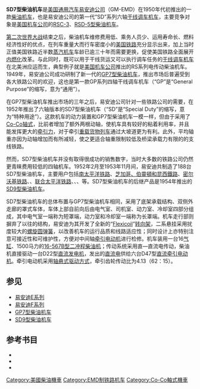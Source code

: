 {{noteTA
|G1 = Railway
}}
{{Infobox Locomotive
| name = SD7
| image = SP 1504 East end Rville Feb 1993xRP - Flickr - drewj1946.jpg
| caption = [[南太平洋铁路|南太平洋铁路]]的SD7型柴油机车（1993年）
| type = [[柴油机车|柴油机车]]
| origin = {{USA}}
| designer = 
| builder = [[通用汽车|GM]]-[[易安迪|EMD]]
| buildmodel = 
| serialnumber = 
| builddate  = 1952年—1953年
| totalproduction  = 188台
| user = 
| aarwheels = C-C
| uicclass = [[Co'Co'|Co'Co']]
| gauge = 1,435毫米
| bogies = 
| wheeldiameter = 1,016毫米（40英寸）
| axleload = 
| wheelbase =
| minimumcurve = 
| length = 18,504毫米（60英尺8.5英寸）
| width = 3,048毫米（10英尺）
| height = 4,572毫米（15英尺）
| framesize = 
| weight = 163公吨（360,000磅）
| fueltype = 
| fuelcap = 
| lubecap = 
| coolantcap = 
| watercap = 
| sandcap = 
| enginetype =  [[易安迪567系列柴油机|EMD 16-567B]]
| enginepower = 1,500马力
| transmission = 直—直流电
| generator =  GM D22
| tractionmotors = GM D47
| topspeed = 105公里/小时（65英里/小时）
| sustainedspeed = 15公里/小时（9.3英里/小时）
| poweroutput = 
| tractiveeffort = 404千牛（90,800磅，起动）<br />334千牛（75,000磅，持续）
| locobrakes = [[空气制动|空气制动]]、[[电阻制动|电阻制动]]
| locobrakepower = 
| locobrakeforce = 
| trainbrakes = 
| safety = 
| notes =
}}
'''SD7型柴油机车'''是[[美国|美国]][[通用汽车|通用汽车]][[易安迪|易安迪公司]]（GM-EMD）在1950年代初推出的一款[[柴油机车|柴油机车]]，也是易安迪公司的第一代“SD”系列六轴[[干线调车机车|干线调车机车]]，主要竞争对象是[[美国机车公司|美国机车公司]]的[[RSC-3型柴油机车|RSC-3]]、[[RSD-5型柴油机车|RSD-5型柴油机车]]。

[[第二次世界大战|第二次世界大战]]结束之后，柴油机车维修费用低、乘务人员少、运用寿命长、燃料经济性好的优点，在列车重量大而行车密度小的[[美国铁路运输|美国铁路]]充分显示出来，加上当时正值美国铁路近半数[[蒸汽機車|蒸汽机车]]车龄已逾三十年而需要更换，促使美国铁路全面展开[[内燃化|内燃化]]改革。与此同时，既可以用于干线货运又可以执行调车任务的[[干线调车机车|干线调车机车]]在北美洲应运而生，典型例子就是[[美国机车公司|美国机车公司]]推出的RS系列电传动柴油机车。1949年，易安迪公司成功研制了新一代的[[GP7型柴油机车|GP7型柴油机车]]，推出市场后普遍受到各大铁路公司的欢迎，这也是第一款GP系列四轴干线调车机车（“GP”是“General Purpose”的缩写，意为“通用”）。

在GP7型柴油机车推出市场的三年之后，易安迪公司针对一些铁路公司的需要，在1952年推出了六轴版本的SD7型柴油机车（“SD”是“Special Duty”的缩写，意为“特种用途”）。这款机车的动力装置和GP7型柴油机车一模一样，但由于采用了[[Co-Co|Co-Co]][[机车轴式|轴式]]，比前者增加了额外两根动轴，使机车具有较好的粘着利用率，并且能发挥更大的[[牵引力|牵引力]]，对于牵引[[货物列车|重载货物列车]]通过大坡道更为有利。此外，平均轴重亦因为动轴增加而有所减轻，使之更适合轴重限制较低及桥梁承载力有限的的支线铁路。

然而，SD7型柴油机车并没有取得很成功的销售数字，当时大多数的铁路公司仍然更青睐费用较低的四轴机车。1952年2月至1953年11月间，易安迪共制造了188台SD7型柴油机车，主要用户包括[[南太平洋鐵路|南太平洋铁路]]、[[芝加哥、伯靈頓和昆西鐵路|芝加哥、伯靈頓和昆西鐵路]]、[[密尔沃基铁路|密尔沃基铁路]]、{{tsl|en|Great Northern Railway (U.S.)|大北方铁路 (美国)|大北方铁路}}、[[聯合太平洋鐵路|联合太平洋铁路]]、{{tsl|en|Fort Worth and Denver Railway|沃思堡和丹佛铁路}}、{{tsl|en|Colorado and Southern Railway|科罗拉多和南方铁路}}、{{tsl|en|Bessemer and Lake Erie Railroad|贝塞麦和伊利湖铁路}}等。SD7型柴油机车的后继产品是1954年推出的[[SD9型柴油机车|SD9型柴油机车]]。

SD7型柴油机车的总体布置与GP7型柴油机车相同，采用了底架承载结构、双侧外走廊的罩式车体，车体上部自前向后由电气室、司机室、动力室、冷却室四部分组成，其中电气室一端称为短罩端，动力室和冷却室一端称为长罩端。机车走行部则摒弃了以往的结构，易安迪为其开发了全新的“[[Flexicoil|Flexicoil]]”[[轉向架|转向架]]，二系悬挂采用扰度较大的[[螺旋弹簧|螺旋圆弹簧]]，以改善机车的运行品质和线路适应性；同时设计上亦特别注意可接近性和可维护性，方便对中间轴[[牽引電動機|牵引电动机]]进行检修。机车装用一台16[[气缸|气缸]]、1500马力的[[易安迪567系列柴油机|16-567B型]][[二冲程|二冲程]][[柴油机|柴油机]]；传动系统采用直—直流电传动，柴油机直接驱动一台D22型[[直流发电机|直流发电机]]，发出的[[直流电|直流电]]供给六台D47型[[直流电动机|直流]][[牵引电动机|牵引电动机]]。牵引电动机采用[[轴悬式驱动方式|轴悬式驱动方式]]，牵引齿轮传动比为4.13（62：15）。

== 参见 ==
*[[易安迪E系列|易安迪E系列]]
*[[易安迪F系列|易安迪F系列]]
*[[GP7型柴油机车|GP7型柴油机车]]
*[[SD9型柴油机车|SD9型柴油机车]]

== 参考书目 ==
* {{cite book | last = Solomon | first = Brian | authorlink = | year = 2000 | title = ''The American Diesel Locomotive'' | url = https://archive.org/details/americandiesello0000solo | location = Osceola, WI, USA | publisher = MBI Publishing | page = | isbn = 0760306664 }}
* {{cite book | last = Solomon | first = Brian | authorlink = | year = 2006 | title = ''EMD Locomotives'' | url = https://archive.org/details/emdlocomotives0000solo | location = St. Paul, MN, USA | publisher = Voyageur Press | page = | isbn = 9780760323960 }}
* {{cite book | last = Solomon | first = Brian | authorlink = | year = 2012 | title = ''North American Locomotives: A Railroad-by-Railroad Photohistory'' | location = Minneapolis, MN, USA | publisher = Voyageur Press | page =  | isbn = 9780760343708 }}

{{易安迪柴油機車}}
{{Portal bar|鐵路|美国}}

{{DEFAULTSORT:SD7}}
[[Category:美國柴油機車|Category:美國柴油機車]]
[[Category:EMD制铁路机车|Category:EMD制铁路机车]]
[[Category:Co-Co軸式機車|Category:Co-Co軸式機車]]
